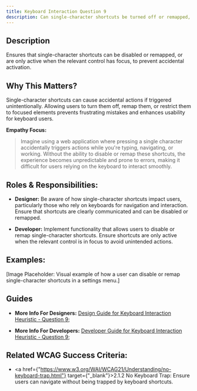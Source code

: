 ```yaml
---
title: Keyboard Interaction Question 9
description: Can single-character shortcuts be turned off or remapped, or are they only triggered when the relevant control has focus?
---
```


## Description

Ensures that single-character shortcuts can be disabled or remapped, or are only active when the relevant control has focus, to prevent accidental activation.

## Why This Matters?

Single-character shortcuts can cause accidental actions if triggered unintentionally. Allowing users to turn them off, remap them, or restrict them to focused elements prevents frustrating mistakes and enhances usability for keyboard users.

**Empathy Focus:**
> Imagine using a web application where pressing a single character accidentally triggers actions while you're typing, navigating, or working. Without the ability to disable or remap these shortcuts, the experience becomes unpredictable and prone to errors, making it difficult for users relying on the keyboard to interact smoothly.

## Roles & Responsibilities:

- **Designer:** Be aware of how single-character shortcuts impact users, particularly those who rely on keyboards for navigation and interaction. Ensure that shortcuts are clearly communicated and can be disabled or remapped.

- **Developer:** Implement functionality that allows users to disable or remap single-character shortcuts. Ensure shortcuts are only active when the relevant control is in focus to avoid unintended actions.

## Examples:

[Image Placeholder: Visual example of how a user can disable or remap single-character shortcuts in a settings menu.]

## Guides

- **More Info For Designers:** <a href="/docs/design-guide/keyboard-interaction/question-9">Design Guide for Keyboard Interaction Heuristic - Question 9;</a>

- **More Info For Developers:** <a href="/docs/developer-guide/keyboard-interaction/question-9">Developer Guide for Keyboard Interaction Heuristic - Question 9;</a>

## Related WCAG Success Criteria:

- <a href={"https://www.w3.org/WAI/WCAG21/Understanding/no-keyboard-trap.html"} target={"_blank"}>2.1.2 No Keyboard Trap</a>: Ensure users can navigate without being trapped by keyboard shortcuts.
